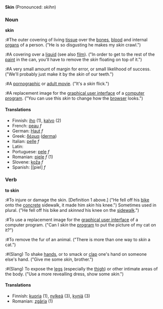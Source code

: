 '''Skin''' (Pronounced: ''skihn'')<br>

===Noun===
'''skin'''
:#The outer covering of living [[tissue]] over the [[bones]], [[blood]] and internal [[organs]] of a person. ("He is so disgusting he makes my ''skin'' crawl.")
:#A covering over a [[liquid]] (see also [[film]]). ("In order to get to the rest of the [[paint]] in the can, you'll have to remove the ''skin'' floating on top of it.")
:#A very small amount of margin for error, or small likelihood of success.  ("We'll probably just make it by the ''skin'' of our teeth.")
:#A [[pornographic]] or [[adult movie]].  ("It's a ''skin'' flick.")
:#A replacement image for the [[graphical user interface]] of a [[computer program]].  ("You can use this ''skin'' to change how the [[browser]] looks.")

====Translations====
*Finnish: [[iho]] (1), [[kalvo]] (2)
*French: [[peau]] ''f''
*German: [[Haut]] ''f''
*Greek: [[δέρμα]] ([[derma]])
*Italian: [[pelle]] ''f''
*Latin:
*Portuguese: [[pele]] ''f''
*Romanian: [[piele]] ''f'' (1)
*Slovene: [[koža]] ''f''
*Spanish: [[piel] ''f''

===Verb===
'''to skin'''
:#To injure or damage the skin. [Definition 1 above.]  ("He fell off his [[bike]] onto the [[concrete]] sidewalk, it made him ''skin'' his knee.")  Sometimes used in plural.  ("He fell off his bike and ''skinned'' his knee on the [[sidewalk]].")
:#To use a replacement image for the [[graphical user interface]] of a computer program.  ("Can I ''skin'' the [[program]] to put the picture of my cat on it?")
:#To remove the fur of an animal.  ("There is more than one way to ''skin'' a cat.")
:#(Slang) To shake [[hands]], or to smack or [[clap]] one's hand on someone else's hand.  ("Give me some ''skin'', brother.")
:#(Slang) To expose the [[legs]] (especially the [[thigh]]) or other intimate areas of the body.  ("Use a more revealling dress, show some ''skin''.")

====Translations====
*Finnish: [[kuoria]] (1), [[nylkeä]] (3), [[kyniä]] (3)
*Romanian: [[zgâria]] (1)
{{wi}}